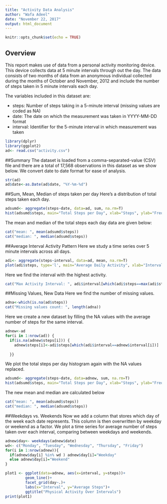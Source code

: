 ---
title: "Activity Data Analysis"
author: "Wafa Adeel"
date: "November 22, 2017"
output: html_document
---

```{r setup, include=FALSE}
knitr::opts_chunk$set(echo = TRUE)
```

## Overview

This report makes use of data from a personal activity monitoring device. This device collects data at 5 minute intervals through out the day. The data consists of two months of data from an anonymous individual collected during the months of October and November, 2012 and include the number of steps taken in 5 minute intervals each day.

The variables included in this dataset are:

- steps: Number of steps taking in a 5-minute interval (missing values are coded as NA)
- date: The date on which the measurement was taken in YYYY-MM-DD format
- interval: Identifier for the 5-minute interval in which measurement was taken

```{r}
library(dplyr)
library(ggplot2)
ad<- read.csv("activity.csv")
```
##Summary
The dataset is loaded from a comma-separated-value (CSV) file and there are a total of 17,568 observations in this dataset as we show below. We convert date to date format for ease of analysis.
```{r}
str(ad)
ad$date<-as.Date(ad$date, "%Y-%m-%d")
```
##Sum, Mean, Median of steps taken per day
Here's a distribution of total steps taken each day.
```{r}
adsumd<- aggregate(steps~date, data=ad, sum, na.rm=T)
hist(adsumd$steps, main="Total Steps per Day", xlab="Steps", ylab="Frequency")
```
The mean and median of the total steps each day data are given below:
```{r}
cat("mean: ", mean(adsumd$steps))
cat("median: ", median(adsumd$steps))
```
##Average Interval Activity Pattern
Here we study a time series over 5 minute intervals across all days.

```{r}
adi<- aggregate(steps~interval, data=ad, mean, na.rm=T)
plot(adi$steps, type='l', main="Average Daily Activity", xlab="Interval", ylab="Activity")

```
Here we find the interval with the highest activity.
```{r}
cat("Max Activity Interval: ", adi$interval[which(adi$steps==max(adi$steps))] )
```

##Missing Values, New Data
Here we find the number of missing values.
```{r}
adna<-which(is.na(ad$steps))
cat("Missing values count: ", length(adna))
```
Here we create a new dataset by filling the NA values with the average number of steps for the same interval.
```{r}
adnew<-ad
for(i in 1:nrow(ad)) {
  if(is.na(adnew$steps[i])) {
    adnew$steps[i]<-adi$steps[which(adi$interval==adnew$interval[i])]
    
  }}
```
We plot the total steps per day histogram again with the NA values replaced.
```{r}
adsumd<- aggregate(steps~date, data=adnew, sum, na.rm=T)
hist(adsumd$steps, main="Total Steps per Day", xlab="Steps", ylab="Frequency")
```
The new mean and median are calculated below
```{r}
cat("mean: ", mean(adsumd$steps))
cat("median: ", median(adsumd$steps))
```
##Weekdays vs. Weekends
Now we add a column that stores which day of the week each date represents. This column is then overwritten by weekday or weekend as a factor. We plot a time series for average number of steps taken over each interval, comparing between weekdays and weekends. 
```{r}
adnew$day<- weekdays(adnew$date)
wd<- c("Monday", "Tuesday", "Wednesday", "Thursday", "Friday")
for(i in 1:nrow(adnew)){
  if(adnew$day[i] %in% wd ) adnew$day[i]="Weekday"
  else adnew$day[i]="Weekend"
}

plot1 <- ggplot(data=adnew, aes(x=interval, y=steps))+
         geom_line()+
         facet_grid(day~.)+
         labs(x="Interval", y="Average Steps")+
         ggtitle("Physical Activity Over Intervals")
print(plot1)
```